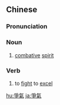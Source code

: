 {{also|争气}}
==Chinese==
{{zh-forms|s=争气}}

===Pronunciation===
{{zh-pron
|m=zhēngqì
|c=zang1 hei3,zaang1 hei3
|mn=qz:chng-khì/xm,zz:cheng-khì
|cat=n,v
}}

===Noun===
{{zh-noun}}

# [[combative]] [[spirit]]

===Verb===
{{zh-verb}}

# to [[fight]] to [[excel]]

[[hu:爭氣]]
[[ja:爭氣]]